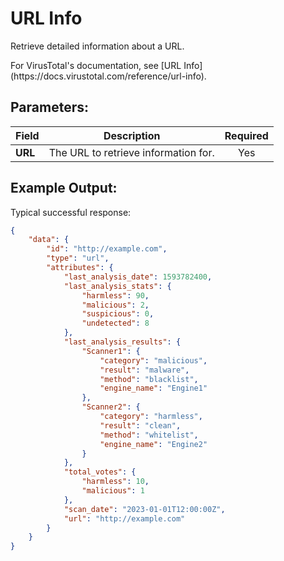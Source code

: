 
# URL Info

Retrieve detailed information about a URL.

<Callout type="info">
	For VirusTotal's documentation, see
	[URL Info](https://docs.virustotal.com/reference/url-info).
</Callout>

## Parameters:

| Field               | Description                                                                                                       | Required |
| ------------------- | ----------------------------------------------------------------------------------------------------------------- | :------: |
| **URL**             | The URL to retrieve information for.                                                                              |   Yes    |


## Example Output:

Typical successful response:

```json
{
	"data": {
		"id": "http://example.com",
		"type": "url",
		"attributes": {
			"last_analysis_date": 1593782400,
			"last_analysis_stats": {
				"harmless": 90,
				"malicious": 2,
				"suspicious": 0,
				"undetected": 8
			},
			"last_analysis_results": {
				"Scanner1": {
					"category": "malicious",
					"result": "malware",
					"method": "blacklist",
					"engine_name": "Engine1"
				},
				"Scanner2": {
					"category": "harmless",
					"result": "clean",
					"method": "whitelist",
					"engine_name": "Engine2"
				}
			},
			"total_votes": {
				"harmless": 10,
				"malicious": 1
			},
			"scan_date": "2023-01-01T12:00:00Z",
			"url": "http://example.com"
		}
	}
}
